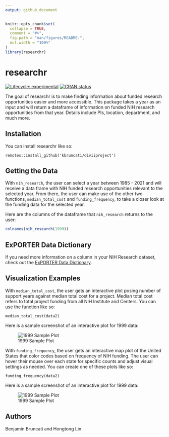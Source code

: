 ```yaml
---
output: github_document
---
```


<!-- README.md is generated from README.Rmd. Please edit that file -->

```r
knitr::opts_chunk$set(
  collapse = TRUE,
  comment = "#>",
  fig.path = "man/figures/README-",
  out.width = "100%"
)
library(researchr)
```

# researchr

<!-- badges: start -->
[![Lifecycle: experimental](https://img.shields.io/badge/lifecycle-experimental-orange.svg)](https://lifecycle.r-lib.org/articles/stages.html#experimental)
[![CRAN status](https://www.r-pkg.org/badges/version/kbruncati)](https://CRAN.R-project.org/package=researchr)
<!-- badges: end -->

The goal of researchr is to make finding information about funded research opportunities easier and more accessible. This package takes a year as an input and will return a dataframe of information on funded NIH research opportunities from that year. Details include PIs, location, department, and much more.  

## Installation

You can install researchr like so:

```
remotes::install_github('kbruncati/diviiproject')
```

## Getting the Data

With `nih_research`, the user can select a year between 1985 - 2021 and will receive a data frame with NIH funded research opportunities relevant to the selected year. From there, the user can make use of the other two functions, `median_total_cost` and `funding_frequency`, to take a closer look at the funding data for the selected year.

Here are the columns of the dataframe that `nih_research` returns to the user:

```r
colnames(nih_research(1999)) 
```

## ExPORTER Data Dictionary

If you need more information on a column in your NIH Research dataset, check out the [ExPORTER Data Dictionary](https://report.nih.gov/exporter-data-dictionary).

## Visualization Examples

With `median_total_cost`, the user gets an interactive plot posing number of support years against median total cost for a project. Median total cost refers to total project funding from all NIH Institute and Centers. You can use the function like so:

```
median_total_cost(data2)
```

Here is a sample screenshot of an interactive plot for 1999 data:

![1999 Sample Plot](sample plots/1999 median_total_cost.png) 

With `funding_frequency`, the user gets an interactive map plot of the United States that color codes based on frequency of NIH funding. The user can hover their mouse over each state for specific counts and adjust visual settings as needed. You can create one of these plots like so:

```
funding_frequency(data2)
```

Here is a sample screenshot of an interactive plot for 1999 data:

![1999 Sample Plot](sample plots/1999_funding_frequency.png)

## Authors

Benjamin Bruncati and Hongtong Lin
